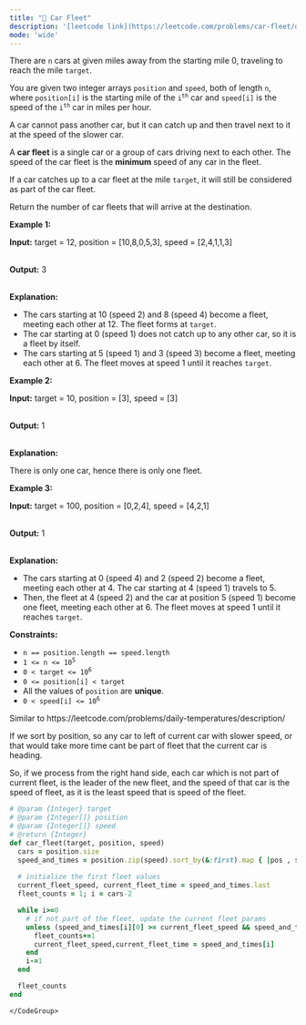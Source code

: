 ```yaml
---
title: "🧀 Car Fleet"
description: '[leetcode link](https://leetcode.com/problems/car-fleet/description/)'
mode: 'wide'
---
```

<Tabs>
  <Tab title="Question" icon="circle-question" iconType="regular">
    <Card>
      <p>There are <code>n</code> cars at given miles away from the starting mile 0, traveling to reach the mile <code>target</code>.</p>  <p>You are given two integer arrays&nbsp;<code>position</code> and <code>speed</code>, both of length <code>n</code>, where <code>position[i]</code> is the starting mile of the <code>i<sup>th</sup></code> car and <code>speed[i]</code> is the speed of the <code>i<sup>th</sup></code> car in miles per hour.</p>  <p>A car cannot pass another car, but it can catch up and then travel next to it at the speed of the slower car.</p>  <p>A <strong>car fleet</strong> is a single car or a group of cars driving next to each other. The speed of the car fleet is the <strong>minimum</strong> speed of any car in the fleet.</p>  <p>If a car catches up to a car fleet at the mile <code>target</code>, it will still be considered as part of the car fleet.</p>  <p>Return the number of car fleets that will arrive at the destination.</p>   <p><strong class="example">Example 1:</strong></p>  <div class="example-block"> <p><strong>Input:</strong> <span class="example-io">target = 12, position = [10,8,0,5,3], speed = [2,4,1,1,3]</span></p>  <p><br/> <strong>Output:</strong> <span class="example-io">3</span></p>  <p><br/> <strong>Explanation:</strong></p>  <ul>  <li>The cars starting at 10 (speed 2) and 8 (speed 4) become a fleet, meeting each other at 12. The fleet forms at <code>target</code>.</li>  <li>The car starting at 0 (speed 1) does not catch up to any other car, so it is a fleet by itself.</li>  <li>The cars starting at 5 (speed 1) and 3 (speed 3) become a fleet, meeting each other at 6. The fleet moves at speed 1 until it reaches <code>target</code>.</li> </ul> </div>  <p><strong class="example">Example 2:</strong></p>  <div class="example-block"> <p><strong>Input:</strong> <span class="example-io">target = 10, position = [3], speed = [3]</span></p>  <p><br/> <strong>Output:</strong> <span class="example-io">1</span></p>  <p><br/> <strong>Explanation:</strong></p> There is only one car, hence there is only one fleet.</div>  <p><strong class="example">Example 3:</strong></p>  <div class="example-block"> <p><strong>Input:</strong> <span class="example-io">target = 100, position = [0,2,4], speed = [4,2,1]</span></p>  <p><br/> <strong>Output:</strong> <span class="example-io">1</span></p>  <p><br/> <strong>Explanation:</strong></p>  <ul>  <li>The cars starting at 0 (speed 4) and 2 (speed 2) become a fleet, meeting each other at 4. The car starting at 4 (speed 1) travels to 5.</li>  <li>Then, the fleet at 4 (speed 2) and the car at position 5 (speed 1) become one fleet, meeting each other at 6. The fleet moves at speed 1 until it reaches <code>target</code>.</li> </ul> </div>   <p><strong>Constraints:</strong></p>  <ul>  <li><code>n == position.length == speed.length</code></li>  <li><code>1 &lt;= n &lt;= 10<sup>5</sup></code></li>  <li><code>0 &lt; target &lt;= 10<sup>6</sup></code></li>  <li><code>0 &lt;= position[i] &lt; target</code></li>  <li>All the values of <code>position</code> are <strong>unique</strong>.</li>  <li><code>0 &lt; speed[i] &lt;= 10<sup>6</sup></code></li> </ul> 
    </Card>
  </Tab>
  <Tab title="Solution" icon="lightbulb" iconType="regular" >
    <Card>
      Similar to https://leetcode.com/problems/daily-temperatures/description/ 

If we sort by position, so any car to left of current car with slower speed, or that would take more time cant be part of fleet that the current car is heading.

So, if we process from the right hand side, each car which is not part of current fleet, is the leader of the new fleet, and the speed of that car is the speed of fleet, as it is the least speed that is speed of the fleet.
</Card>
  <Expandable title="code">
    <CodeGroup dropdown>
```ruby title="Car Fleet" lines
# @param {Integer} target
# @param {Integer[]} position
# @param {Integer[]} speed
# @return {Integer}
def car_fleet(target, position, speed)
  cars = position.size
  speed_and_times = position.zip(speed).sort_by(&:first).map { |pos , s| [s, (target-pos)/s.to_f] } # cars info ordered by position
  
  # initialize the first fleet values
  current_fleet_speed, current_fleet_time = speed_and_times.last
  fleet_counts = 1; i = cars-2

  while i>=0
    # if not part of the fleet, update the current fleet params
    unless (speed_and_times[i][0] >= current_fleet_speed && speed_and_times[i][1] <= current_fleet_time)
      fleet_counts+=1
      current_fleet_speed,current_fleet_time = speed_and_times[i]
    end
    i-=1
  end

  fleet_counts
end
```
    </CodeGroup>
  </Expandable>
  </Tab>
</Tabs>